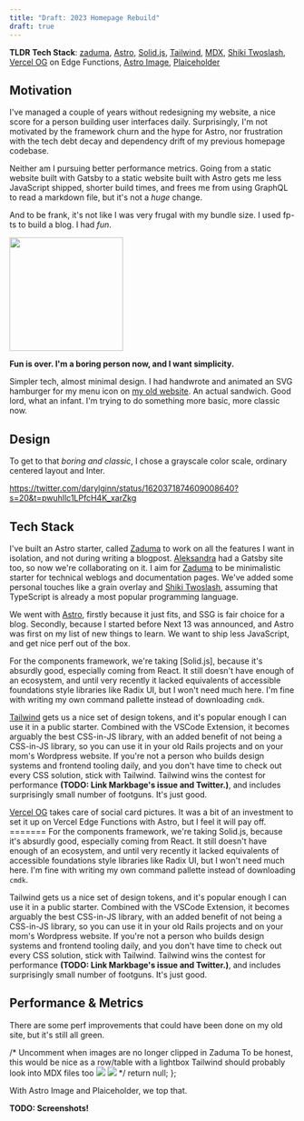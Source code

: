 ```yaml
---
title: "Draft: 2023 Homepage Rebuild"
draft: true
---
```


<div class="full-w-child">

**TLDR Tech Stack**: [zaduma], [Astro], [Solid.js][solid], [Tailwind], [MDX],
[Shiki Twoslash][shiki-twoslash], [Vercel OG][vercel-og] on Edge Functions,
[Astro Image][astro-image], [Plaiceholder]

</div>

[zaduma]: https://github.com/hasparus/zaduma
[astro]: https://astro.build/
[solid]: https://www.solidjs.com/
[tailwind]: https://tailwindcss.com/
[mdx]: https://mdxjs.com/
[shiki-twoslash]: https://TODOTODOTODO
[vercel-og]:
  https://vercel.com/docs/concepts/functions/edge-functions/og-image-generation
[astro-image]: https://docs.astro.build/en/guides/integrations-guide/image/
[plaiceholder]: https://plaiceholder.co/

## Motivation

I've managed a couple of years without redesigning my website, a nice score for
a person building user interfaces daily. Surprisingly, I'm not motivated by the
framework churn and the hype for Astro, nor frustration with the tech debt decay
and dependency drift of my previous homepage codebase.

Neither am I pursuing better performance metrics. Going from a static website
built with Gatsby to a static website built with Astro gets me less JavaScript
shipped, shorter build times, and frees me from using GraphQL to read a markdown
file, but it's not a _huge_ change.

And to be frank, it's not like I was very frugal with my bundle size. I used
fp-ts to build a blog. I&nbsp;had&nbsp;_fun_.

<img
  style="height:200px"
  src="/content/2023-homepage-rebuild/bro-wtf-fp-ts.png"
/>

**Fun is over. I'm a boring person now, and I want simplicity.**

Simpler tech, almost minimal design. I had handwrote and animated an SVG
hamburger for my menu icon on
[my old website](https://old-hasparus.netlify.app/). An actual sandwich. Good
lord, what an infant. I'm trying to do something more basic, more classic now.

## Design

To get to that _boring and classic_, I chose a grayscale color scale, ordinary
centered layout and Inter.

https://twitter.com/darylginn/status/1620371874609008640?s=20&t=pwuhIlc1LPfcH4K_xarZkg

## Tech Stack

I've built an Astro starter, called [Zaduma] to work on all the features I want
in isolation, and not during writing a blogpost. [Aleksandra] had a Gatsby site
too, so now we're collaborating on it. I aim for [Zaduma] to be minimalistic
starter for technical weblogs and documentation pages. We've added some personal
touches like a grain overlay and [Shiki Twoslash][shiki-twoslash], assuming that
TypeScript is already a most popular programming language.

[aleksandra]: https://aleksandra.codes

We went with [Astro], firstly because it just fits, and SSG is fair choice for a
blog. Secondly, because I started before Next 13 was announced, and Astro was
first on my list of new things to learn. We want to ship less JavaScript, and
get nice perf out of the box.

For the components framework, we're taking [Solid.js], because it's absurdly
good, especially coming from React. It still doesn't have enough of an
ecosystem, and until very recently it lacked equivalents of accessible
foundations style libraries like Radix UI, but I won't need much here. I'm fine
with writing my own command pallette instead of downloading `cmdk`.

[Tailwind] gets us a nice set of design tokens, and it's popular enough I can
use it in a public starter. Combined with the VSCode Extension, it becomes
arguably the best CSS-in-JS library, with an added benefit of not being a
CSS-in-JS library, so you can use it in your old Rails projects and on your
mom's Wordpress website. If you're not a person who builds design systems and
frontend tooling daily, and you don't have time to check out every CSS solution,
stick with Tailwind. Tailwind wins the contest for performance **(TODO: Link
Markbage's issue and Twitter.)**, and includes surprisingly small number of
footguns. It's just good.

[Vercel OG][vercel-og] takes care of social card pictures. It was a bit of an
investment to set it up on Vercel Edge Functions with Astro, but I feel it will
pay off. ======= For the components framework, we're taking Solid.js, because
it's absurdly good, especially coming from React. It still doesn't have enough
of an ecosystem, and until very recently it lacked equivalents of accessible
foundations style libraries like Radix UI, but I won't need much here. I'm fine
with writing my own command pallette instead of downloading `cmdk`.

Tailwind gets us a nice set of design tokens, and it's popular enough I can use
it in a public starter. Combined with the VSCode Extension, it becomes arguably
the best CSS-in-JS library, with an added benefit of not being a CSS-in-JS
library, so you can use it in your old Rails projects and on your mom's
Wordpress website. If you're not a person who builds design systems and frontend
tooling daily, and you don't have time to check out every CSS solution, stick
with Tailwind. Tailwind wins the contest for performance **(TODO: Link
Markbage's issue and Twitter.)**, and includes surprisingly small number of
footguns. It's just good.

## Performance & Metrics

There are some perf improvements that could have been done on my old site, but
it's still all green.

  /*  Uncomment when images are no longer clipped in Zaduma
 To be honest, this would be nice as a row/table with a lightbox
 Tailwind should probably look into MDX files too
 ![](/content/2023-homepage-rebuild/old-desktop.png) 
 ![](/content/2023-homepage-rebuild/old-mobile.png) */
  return null;
};

With Astro Image and Plaiceholder, we top that.

**TODO: Screenshots!**
